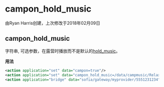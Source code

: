 # campon_hold_music

由Ryan Harris创建，上次修改于2018年02月09日

## campon_hold_music

字符串, 可选参数，在露营时播放而不是默认的[hold\_music](../FreeSWITCH-Explained/Dialplan/Variables-Master-List_16352570.mdx#hold_music)。

**用法**

```xml
<action application="set" data="campon=true"/>
<action application="set" data="campon_hold_music=/data/campmusic/RelaxingCampSounds.wav"/>
<action application="bridge" data="sofia/gateway/myprovider/5551231234"/>
```